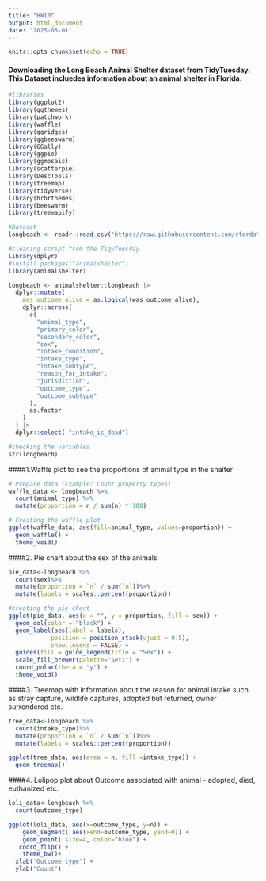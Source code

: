 ```yaml
---
title: "HW10"
output: html_document
date: "2025-05-01"
---
```


```r
knitr::opts_chunk$set(echo = TRUE)
```
#### Downloading the Long Beach Animal Shelter dataset from TidyTuesday. This Dataset incluedes information about an animal shelter in Florida. 
```r
#libraries
library(ggplot2)
library(ggthemes)
library(patchwork)
library(waffle)
library(ggridges)
library(ggbeeswarm)
library(GGally)
library(ggpie)
library(ggmosaic)
library(scatterpie)
library(DescTools)
library(treemap)
library(tidyverse)
library(hrbrthemes)
library(beeswarm)
library(treemapify)

#Dataset
longbeach <- readr::read_csv('https://raw.githubusercontent.com/rfordatascience/tidytuesday/main/data/2025/2025-03-04/longbeach.csv')

#cleaning script from the TigyTuesday
library(dplyr)
#install.packages("animalshelter")
library(animalshelter)

longbeach <- animalshelter::longbeach |>
  dplyr::mutate(
    was_outcome_alive = as.logical(was_outcome_alive),
    dplyr::across(
      c(
        "animal_type",
        "primary_color",
        "secondary_color",
        "sex",
        "intake_condition",
        "intake_type",
        "intake_subtype",
        "reason_for_intake",
        "jurisdiction",
        "outcome_type",
        "outcome_subtype"
      ),
      as.factor
    )
  ) |>
  dplyr::select(-"intake_is_dead")

#checking the variables
str(longbeach)
```
####1.Waffle plot to see the proportions of animal type in the shalter 
```r
# Prepare data (Example: Count property types)
waffle_data <- longbeach %>%
  count(animal_type) %>%
  mutate(proportion = n / sum(n) * 100)

# Creating the waffle plot
ggplot(waffle_data, aes(fill=animal_type, values=proportion)) +
  geom_waffle() +
  theme_void()
```
####2. Pie chart about the sex of the animals
```r
pie_data<-longbeach %>%
  count(sex)%>%
  mutate(proportion = `n` / sum(`n`))%>%
  mutate(labels = scales::percent(proportion))

#creating the pie chart
ggplot(pie_data, aes(x = "", y = proportion, fill = sex)) +
  geom_col(color = "black") +
  geom_label(aes(label = labels),
            position = position_stack(vjust = 0.5),
            show.legend = FALSE) +
  guides(fill = guide_legend(title = "Sex")) +
  scale_fill_brewer(palette="Set1") +
  coord_polar(theta = "y") + 
  theme_void()
```
####3. Treemap with information about the reason for animal intake such as stray capture, wildlife captures, adopted but returned, owner surrendered etc.
```r
tree_data<-longbeach %>%
  count(intake_type)%>%
  mutate(proportion = `n` / sum(`n`))%>%
  mutate(labels = scales::percent(proportion))

ggplot(tree_data, aes(area = n, fill =intake_type)) +
  geom_treemap()
```
####4. Lolipop plot about Outcome associated with animal - adopted, died, euthanized etc.
```r
loli_data<-longbeach %>%
  count(outcome_type)

ggplot(loli_data, aes(x=outcome_type, y=n)) +
    geom_segment( aes(xend=outcome_type, yend=0)) +
    geom_point( size=4, color="blue") +
   coord_flip() +
    theme_bw()+
  xlab("Outcome type") +
  ylab("Count")

```
